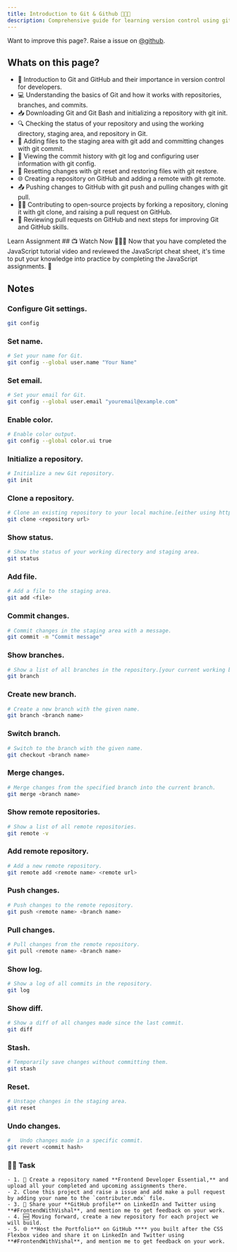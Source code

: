 ```yaml
---
title: Introduction to Git & Github 📝👨‍💻
description: Comprehensive guide for learning version control using git and github
---
```


<Callout>

Want to improve this page?. Raise a issue on [@github](https://github.com/ManishBisht777/frontend-freaks-website).

</Callout>

## Whats on this page?

- 👋 Introduction to Git and GitHub and their importance in version control for developers.
- 💻 Understanding the basics of Git and how it works with repositories, branches, and commits.
- 📥 Downloading Git and Git Bash and initializing a repository with git init.
- 🔍 Checking the status of your repository and using the working directory, staging area, and repository in Git.
- 📝 Adding files to the staging area with git add and committing changes with git commit.
- 📜 Viewing the commit history with git log and configuring user information with git config.
- 🔄 Resetting changes with git reset and restoring files with git restore.
- 🌐 Creating a repository on GitHub and adding a remote with git remote.
- 📤 Pushing changes to GitHub with git push and pulling changes with git pull.
- 👨‍💻 Contributing to open-source projects by forking a repository, cloning it with git clone, and raising a pull request on GitHub.
- 👀 Reviewing pull requests on GitHub and next steps for improving Git and GitHub skills.

<Tabs defaultValue="learn">

<TabsList>
  <TabsTrigger value="learn">Learn</TabsTrigger>
  <TabsTrigger value="assignment">Assignment</TabsTrigger>
</TabsList>

<TabsContent value="learn">
     ## 📺 Watch Now
 <VideoPlayer src="https://youtu.be/ng_3YZHnz8U"/>


<Callout type="info">
   👨‍💻📝 Now that you have completed the JavaScript tutorial video and reviewed the JavaScript cheat sheet, it's time to put your knowledge into practice by completing the JavaScript assignments. 🚀
</Callout>


## Notes

### Configure Git settings.

```bash
git config
```

### Set name.

```bash
# Set your name for Git.
git config --global user.name "Your Name"
```

### Set email.

```bash
# Set your email for Git.
git config --global user.email "youremail@example.com"
```

### Enable color.

```bash
# Enable color output.
git config --global color.ui true
```

### Initialize a repository.

```bash
# Initialize a new Git repository.
git init
```

### Clone a repository.

```bash
# Clone an existing repository to your local machine.[either using https or SSH(when you have linked github with your computer using SSH keys) link]
git clone <repository url>
```

### Show status.

```bash
# Show the status of your working directory and staging area.
git status
```

### Add file.

```bash
# Add a file to the staging area.
git add <file>
```

### Commit changes.

```bash
# Commit changes in the staging area with a message.
git commit -m "Commit message"
```

### Show branches.

```bash
# Show a list of all branches in the repository.[your current working branch will be green coloured with * mark before it].
git branch
```

### Create new branch.

```bash
# Create a new branch with the given name.
git branch <branch name>
```

### Switch branch.

```bash
# Switch to the branch with the given name.
git checkout <branch name>
```

### Merge changes.

```bash
# Merge changes from the specified branch into the current branch.
git merge <branch name>
```

### Show remote repositories.

```bash
# Show a list of all remote repositories.
git remote -v
```

### Add remote repository.

```bash
# Add a new remote repository.
git remote add <remote name> <remote url>
```

### Push changes.

```bash
# Push changes to the remote repository.
git push <remote name> <branch name>
```

### Pull changes.

```bash
# Pull changes from the remote repository.
git pull <remote name> <branch name>
```

### Show log.

```bash
# Show a log of all commits in the repository.
git log
```

### Show diff.

```bash
# Show a diff of all changes made since the last commit.
git diff
```

### Stash.

```bash
# Temporarily save changes without committing them.
git stash
```

### Reset.

```bash
# Unstage changes in the staging area.
git reset
```

### Undo changes.

```bash
# 	Undo changes made in a specific commit.
git revert <commit hash>
```

</TabsContent>

<TabsContent value="assignment">

 ### 📌🔨 Task
    - 1. 📂 Create a repository named **Frontend Developer Essential,** and upload all your completed and upcoming assignments there.
    - 2. Clone this project and raise a issue and add make a pull request by adding your name to the `contributer.mdx` file.
    - 3. 📣 Share your **GitHub profile** on LinkedIn and Twitter using **#FrontendWithVishal**, and mention me to get feedback on your work.
    - 4. 🆕 Moving forward, create a new repository for each project we will build.
    - 5. 🌐 **Host the Portfolio** on GitHub **** you built after the CSS Flexbox video and share it on LinkedIn and Twitter using **#FrontendWithVishal**, and mention me to get feedback on your work.



</TabsContent>

</Tabs>